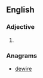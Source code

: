 ==English==

===Adjective===
{{head|en|adjective comparative form}}

# {{en-comparative of|dewy}}

===Anagrams===
* [[dewire#English|dewire]]